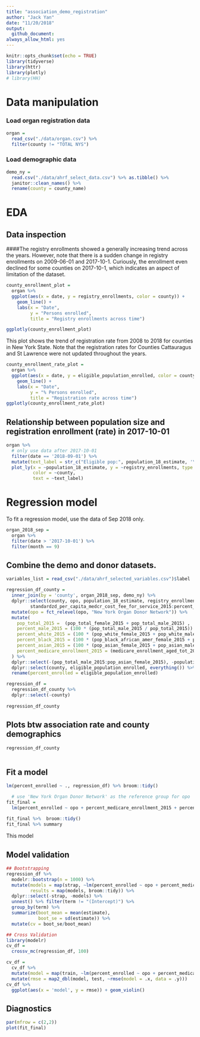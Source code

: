 ```yaml
---
title: "association_demo_registration"
author: "Jack Yan"
date: "11/20/2018"
output: 
  github_document:
always_allow_html: yes
---
```


```r
knitr::opts_chunk$set(echo = TRUE)
library(tidyverse)
library(httr)
library(plotly)
# library(HH)
```

# Data manipulation

### Load organ registration data

```r
organ =
  read_csv("./data/organ.csv") %>% 
  filter(county != "TOTAL NYS") 

```

### Load demographic data

```r
demo_ny = 
  read.csv("./data/ahrf_select_data.csv") %>% as.tibble() %>% 
  janitor::clean_names() %>% 
  rename(county = county_name) 
```

# EDA
## Data inspection

####The registry enrollments showed a generally increasing trend across the years. However, note that there is a sudden change in registry enrollments on 2009-06-01 and 2017-10-1. Curiously, the enrollment even declined for some counties on 2017-10-1, which indicates an aspect of limitation of the dataset. 

```r
county_enrollment_plot = 
  organ %>% 
  ggplot(aes(x = date, y = registry_enrollments, color = county)) +
    geom_line() +
    labs(x = "Date", 
         y = "Persons enrolled", 
         title = "Registry enrollments across time")

ggplotly(county_enrollment_plot)
```

This plot shows the trend of registration rate from 2008 to 2018 for counties in New York State. Note that the registration rates for Counties Cattauragus and St Lawrence were not updated throughout the years.

```r
county_enrollment_rate_plot = 
  organ %>% 
  ggplot(aes(x = date, y = eligible_population_enrolled, color = county)) +
    geom_line() +
    labs(x = "Date", 
         y = "% Persons enrolled", 
         title = "Registration rate across time")
ggplotly(county_enrollment_rate_plot)
```

## Relationship between population size and registration enrollment (rate) in 2017-10-01

```r
organ %>%
  # only use data after 2017-10-01
  filter(date == '2018-09-01') %>% 
  mutate(text_label = str_c("Eligible pop:", population_18_estimate, '\nregistry_enrollments: ',  registry_enrollments, "\nCounty:", county, "\ndate:", date)) %>% 
  plot_ly(x = ~population_18_estimate, y = ~registry_enrollments, type = "scatter", mode = "markers",
          color = ~county,
          text = ~text_label)

```

# Regression model

To fit a regression model, use the data of Sep 2018 only.

```r
organ_2018_sep =
  organ %>%
  filter(date > '2017-10-01') %>% 
  filter(month == 9) 


```

## Combine the demo and donor datasets.

```r
variables_list = read_csv("./data/ahrf_selected_variables.csv")$label

regression_df_county = 
  inner_join(by = 'county', organ_2018_sep, demo_ny) %>% 
  dplyr::select(county, opo, population_18_estimate, registry_enrollments, eligible_population_enrolled,
         standardzd_per_capita_medcr_cost_fee_for_service_2015:percent_educ_hlth_care_soc_asst_2011_15) %>% 
  mutate(opo = fct_relevel(opo, "New York Organ Donor Network")) %>% 
  mutate(
    pop_total_2015 =  (pop_total_female_2015 + pop_total_male_2015) ,
    percent_male_2015 = (100 * (pop_total_male_2015 / pop_total_2015)) %>% round(., digits = 2),
    percent_white_2015 = (100 * (pop_white_female_2015 + pop_white_male_2015) / pop_total_2015) %>% round(., digits = 2),
    percent_black_2015 = (100 * (pop_black_african_amer_female_2015 + pop_black_african_amer_male_2015) / pop_total_2015) %>% round(., digits = 2) ,
    percent_asian_2015 = (100 * (pop_asian_female_2015 + pop_asian_male_2015) / pop_total_2015) %>% round(., digits = 2),
    percent_medicare_enrollment_2015 = (medicare_enrollment_aged_tot_2015 * 100 / pop_total_2015) %>% round(., digits = 2)
  ) %>% 
  dplyr::select(-(pop_total_male_2015:pop_asian_female_2015), -population_estimate_2016, -medicare_enrollment_aged_tot_2015) %>% 
  dplyr::select(county, eligible_population_enrolled, everything()) %>% 
  rename(percent_enrolled = eligible_population_enrolled)

regression_df =
  regression_df_county %>% 
  dplyr::select(-county)
  
regression_df_county
```

## Plots btw association rate and county demographics

```r
regression_df_county 
  
```

## Fit a model

```r

lm(percent_enrolled ~ ., regression_df) %>% broom::tidy()

  # use 'New York Organ Donor Network' as the reference group for opo
fit_final = 
  lm(percent_enrolled ~ opo + percent_medicare_enrollment_2015 + percent_male_2015 + percent_white_2015*percent_persons_25_w_hs_diploma_2011_15 + percent_persons_25_w_4_yrs_college_2011_15, data = regression_df) 
 
fit_final %>%  broom::tidy()
fit_final %>% summary

```

This model 

## Model validation 

```r
## Bootstrapping
regression_df %>% 
  modelr::bootstrap(n = 1000) %>% 
  mutate(models = map(strap, ~lm(percent_enrolled ~ opo + percent_medicare_enrollment_2015 + percent_male_2015 + percent_white_2015*percent_persons_25_w_hs_diploma_2011_15 + percent_persons_25_w_4_yrs_college_2011_15, data = .x)),
         results = map(models, broom::tidy)) %>% 
  dplyr::select(-strap, -models) %>% 
  unnest() %>% filter(term != "(Intercept)") %>% 
  group_by(term) %>% 
  summarize(boot_mean = mean(estimate),
            boot_se = sd(estimate)) %>% 
  mutate(cv = boot_se/boot_mean)

## Cross Validation
library(modelr)
cv_df = 
  crossv_mc(regression_df, 100) 

cv_df = 
  cv_df %>% 
  mutate(model = map(train, ~lm(percent_enrolled ~ opo + percent_medicare_enrollment_2015 + percent_male_2015 + percent_white_2015*percent_persons_25_w_hs_diploma_2011_15 + percent_persons_25_w_4_yrs_college_2011_15, data = .x))) %>% 
  mutate(rmse = map2_dbl(model, test, ~rmse(model = .x, data = .y)))
cv_df %>% 
  ggplot(aes(x = 'model', y = rmse)) + geom_violin()
```

## Diagnostics

```r
par(mfrow = c(2,2))
plot(fit_final)
```

